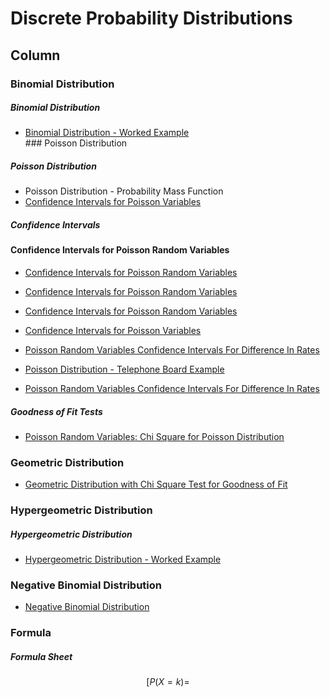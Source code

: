 
Discrete Probability Distributions {data-navmenu="Probability"}
=====================================

Column {.tabset}
-------------------------------------------------



### Binomial Distribution

<h5> Binomial Distribution </h5>


* <a href="https://youtu.be/dRNSiG2Hzfo/">	Binomial Distribution - Worked Example	</a>	
### Poisson Distribution

<h5> Poisson Distribution</h5>

* Poisson Distribution - Probability Mass Function
* <a href= "https://www.youtube.com/watch?v=nc4vErCoo0w">Confidence Intervals for Poisson Variables </a>



<h5> Confidence Intervals </h5>


#### Confidence Intervals for Poisson Random Variables

* <a href = "https://youtu.be/mRQgWDoHCXg/"> Confidence Intervals for Poisson Random Variables </a>
* <a href = "https://youtu.be/5r8JMrKSFrU/"> Confidence Intervals for Poisson Random Variables </a>
* <a href = "https://youtu.be/3Y3pJaLcXdc/"> Confidence Intervals for Poisson Random Variables </a>
* <a href="https://youtu.be/nc4vErCoo0w/">	Confidence Intervals for Poisson Variables	</a>
* <a href = "https://youtu.be/N291An2ui18/"> Poisson Random Variables Confidence Intervals For Difference In Rates </a>



* <a href="https://youtu.be/88xt7Bb5jJc/">	Poisson Distribution - Telephone Board Example	</a>	
* <a href="https://youtu.be/N291An2ui18/">	Poisson Random Variables Confidence Intervals For Difference In Rates	</a>	



<h5> Goodness of Fit Tests</h5>

* <a href = "https://youtu.be/ABcBPTef_vE/">Poisson Random Variables: Chi Square for Poisson Distribution</a>









### Geometric Distribution

* <a href = "https://youtu.be/pIAZmkRvKPo/">Geometric Distribution with Chi Square Test for Goodness of Fit</a>


### Hypergeometric Distribution

<h5> Hypergeometric Distribution </h5>

* <a href="https://youtu.be/ay-Y_SUslP8/">	Hypergeometric Distribution - Worked Example	</a>	



### Negative Binomial Distribution

* <a href = "https://youtu.be/P1-FtKFbrtU/">Negative Binomial Distribution</a>


### Formula

<h5> Formula Sheet </h5>

$$ [P(X = k) = $$

